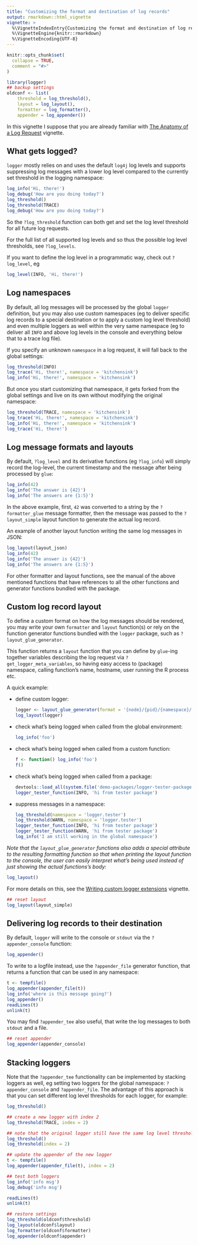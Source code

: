 ```yaml
---
title: "Customizing the format and destination of log records"
output: rmarkdown::html_vignette
vignette: >
  %\VignetteIndexEntry{Customizing the format and destination of log records}
  %\VignetteEngine{knitr::rmarkdown}
  %\VignetteEncoding{UTF-8}
---
```


```r
knitr::opts_chunk$set(
  collapse = TRUE,
  comment = "#>"
)

library(logger)
## backup settings
oldconf <- list(
    threshold = log_threshold(),
    layout = log_layout(),
    formatter = log_formatter(),
    appender = log_appender())
```

In this vignette I suppose that you are already familiar with [The Anatomy of a Log Request](https://daroczig.github.io/logger/articles/anatomy.html) vignette.

## What gets logged?

`logger` mostly relies on and uses the default `log4j` log levels and supports suppressing log messages with a lower log level compared to the currently set threshold in the logging namespace:

```r
log_info('Hi, there!')
log_debug('How are you doing today?')
log_threshold()
log_threshold(TRACE)
log_debug('How are you doing today?')
```

So the `?log_threshold` function can both get and set the log level threshold for all future log requests.

For the full list of all supported log levels and so thus the possible log level thresholds, see `?log_levels`.

If you want to define the log level in a programmatic way, check out `?log_level`, eg

```r
log_level(INFO, 'Hi, there!')
```

## Log namespaces

By default, all log messages will be processed by the global `logger` definition, but you may also use custom namespaces (eg to deliver specific log records to a special destination or to apply a custom log level threshold) and even multiple loggers as well within the very same namespace (eg to deliver all `INFO` and above log levels in the console and everything below that to a trace log file).

If you specify an unknown `namespace` in a log request, it will fall back to the global settings:

```r
log_threshold(INFO)
log_trace('Hi, there!', namespace = 'kitchensink')
log_info('Hi, there!', namespace = 'kitchensink')
```

But once you start customizing that namespace, it gets forked from the global settings and live on its own without modifying the original namespace:


```r
log_threshold(TRACE, namespace = 'kitchensink')
log_trace('Hi, there!', namespace = 'kitchensink')
log_info('Hi, there!', namespace = 'kitchensink')
log_trace('Hi, there!')
```

## Log message formats and layouts

By default, `?log_level` and its derivative functions (eg `?log_info`) will simply record the log-level, the current timestamp and the message after being processed by `glue`:

```r
log_info(42)
log_info('The answer is {42}')
log_info('The answers are {1:5}')
```

In the above example, first, `42` was converted to a string by the `?formatter_glue` message formatter, then the message was passed to the `?layout_simple` layout function to generate the actual log record.

An example of another layout function writing the same log messages in JSON:

```r
log_layout(layout_json)
log_info(42)
log_info('The answer is {42}')
log_info('The answers are {1:5}')
```

For other formatter and layout functions, see the manual of the above mentioned functions that have references to all the other functions and generator functions bundled with the package.

## Custom log record layout

To define a custom format on how the log messages should be rendered, you may write your own `formatter` and `layout` function(s) or rely on the function generator functions bundled with the `logger` package, such as `?layout_glue_generator`.

This function returns a `layout` function that you can define by `glue`-ing together variables describing the log request via `?get_logger_meta_variables`, so having easy access to (package) namespace, calling function's name, hostname, user running the R process etc.

A quick example:

* define custom logger:

    ```r
    logger <- layout_glue_generator(format = '{node}/{pid}/{namespace}/{fn} {time} {level}: {msg}')
    log_layout(logger)
    ```

* check what's being logged when called from the global environment:

    ```r
    log_info('foo')
    ```

* check what's being logged when called from a custom function:

    ```r
    f <- function() log_info('foo')
    f()
    ```

* check what's being logged when called from a package:

    ```r
    devtools::load_all(system.file('demo-packages/logger-tester-package', package = 'logger'))
    logger_tester_function(INFO, 'hi from tester package')
    ```

* suppress messages in a namespace:

    ```r
    log_threshold(namespace = 'logger.tester')
    log_threshold(WARN, namespace = 'logger.tester')
    logger_tester_function(INFO, 'hi from tester package')
    logger_tester_function(WARN, 'hi from tester package')
    log_info('I am still working in the global namespace')
    ```

*Note that the `layout_glue_generator` functions also adds a special attribute to the resulting formatting function so that when printing the layout function to the console, the user can easily interpret what's being used instead of just showing the actual functions's body:*

```r
log_layout()
````

For more details on this, see the [Writing custom logger extensions](https://daroczig.github.io/logger/articles/write_custom_extensions.html) vignette.

```r
## reset layout
log_layout(layout_simple)
```
    
## Delivering log records to their destination

By default, `logger` will write to the console or `stdout` via the `?appender_console` function:

```r
log_appender()
```

To write to a logfile instead, use the `?appender_file` generator function, that returns a function that can be used in any namespace:

```r
t <- tempfile()
log_appender(appender_file(t))
log_info('where is this message going?')
log_appender()
readLines(t)
unlink(t)
```

You may find `?appender_tee` also useful, that write the log messages to both `stdout` and a file.

```r
## reset appender
log_appender(appender_console)
```

## Stacking loggers

Note that the `?appender_tee` functionality can be implemented by stacking loggers as well, eg setting two loggers for the global namespace: `?appender_console` and `?appender_file`. The advantage of this approach is that you can set different log level thresholds for each logger, for example:

```r
log_threshold()

## create a new logger with index 2
log_threshold(TRACE, index = 2)

## note that the original logger still have the same log level threshold
log_threshold()
log_threshold(index = 2)

## update the appender of the new logger
t <- tempfile()
log_appender(appender_file(t), index = 2)

## test both loggers
log_info('info msg')
log_debug('info msg')

readLines(t)
unlink(t)
```












```r
## restore settings
log_threshold(oldconf$threshold)
log_layout(oldconf$layout)
log_formatter(oldconf$formatter)
log_appender(oldconf$appender)
```
